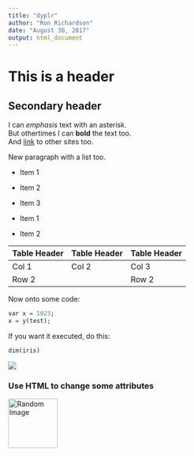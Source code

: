 ```yaml
---
title: "dyplr"
author: "Ron Richardson"
date: "August 30, 2017"
output: html_document
---
```

# This is a header
## Secondary header
I can *emphasis* text with an asterisk.  
But othertimes I can **bold** the text too.  
And [link](http://www.google.com/) to other sites too.

New paragraph with a list too.

* Item 1
* Item 2
* Item 3

+ Item 1
+ Item 2

Table Header | Table Header | Table Header
---|---|---
Col 1 | Col 2 | Col 3
Row 2 |  | Row 2


Now onto some code:
``` r
var x = 1023;
x = y(test);
```

If you want it executed, do this:
``` r
dim(iris)
```

![](https://unsplash.it/200/300/?random)

### Use HTML to change some attributes 
<img src="boat.jpg" width="100" height="100" alt="Random Image" />